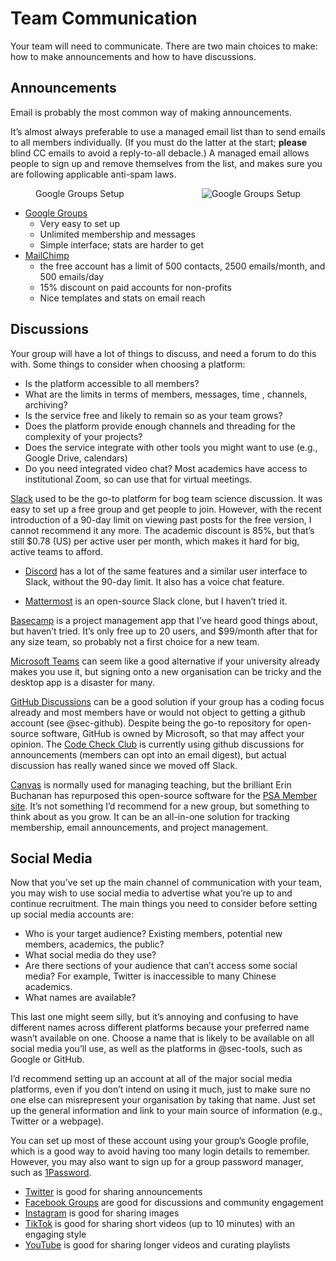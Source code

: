 # Team Communication {#sec-communication}

Your team will need to communicate. There are two main choices to make: how to make announcements and how to have discussions.

## Announcements

Email is probably the most common way of making announcements.

It's almost always preferable to use a managed email list than to send emails to all members individually. (If you must do the latter at the start; **please** blind CC emails to avoid a reply-to-all debacle.) A managed email allows people to sign up and remove themselves from the list, and makes sure you are following applicable anti-spam laws.

![Google Groups Setup](images/google-groups-setup.png){fig-alt="Google groups setup showing options for who can join the group: Only invited users, Anyone can ask, Anyone can join" style="float:right; max-width: 50%; margin-left: 1em;"}

* [Google Groups](https://groups.google.com)
  - Very easy to set up 
  - Unlimited membership and messages
  - Simple interface; stats are harder to get
* [MailChimp](https://mailchimp.com/en-gb/pricing/marketing/)
  - the free account has a limit of 500 contacts, 2500 emails/month, and 500 emails/day
  - 15% discount on paid accounts for non-profits
  - Nice templates and stats on email reach

## Discussions

Your group will have a lot of things to discuss, and need a forum to do this with. Some things to consider when choosing a platform:

* Is the platform accessible to all members?
* What are the limits in terms of members, messages, time , channels, archiving?
* Is the service free and likely to remain so as your team grows?
* Does the platform provide enough channels and threading for the complexity of your projects?
* Does the service integrate with other tools you might want to use (e.g., Google Drive, calendars)
* Do you need integrated video chat? Most academics have access to institutional Zoom, so can use that for virtual meetings.

[Slack](https://slack.com) used to be the go-to platform for bog team science discussion. It was easy to set up a free group and get people to join. However, with the recent introduction of a 90-day limit on viewing past posts for the free version, I cannot recommend it any more. The academic discount is 85%, but that's still $0.78 (US) per active user per month, which makes it hard for big, active teams to afford.

* [Discord](https://discord.com/) has a lot of the same features and a similar user interface to Slack, without the 90-day limit. It also has a voice chat feature.

* [Mattermost](https://mattermost.com/) is an open-source Slack clone, but I haven't tried it.

[Basecamp](https://basecamp.com/) is a project management app that I've heard good things about, but haven't tried. It's only free up to 20 users, and $99/month after that for any size team, so probably not a first choice for a new team.

[Microsoft Teams](https://www.microsoft.com/en-us/microsoft-teams/free) can seem like a good alternative if your university already makes you use it, but signing onto a new organisation can be tricky and the desktop app is a disaster for many.

[GitHub Discussions](https://docs.github.com/en/discussions/quickstart) can be a good solution if your group has a coding focus already and most members have or would not object to getting a github account (see @sec-github). Despite being the go-to repository for open-source software, GitHub is owned by Microsoft, so that may affect your opinion. The [Code Check Club](https://github.com/orgs/code-check-club/discussions) is currently using github discussions for announcements (members can opt into an email digest), but actual discussion has really waned since we moved off Slack.

[Canvas](https://www.instructure.com/canvas) is normally used for managing teaching, but the brilliant Erin Buchanan has repurposed this open-source software for the [PSA Member site](https://canvas.psysciacc.org/). It's not something I'd recommend for a new group, but something to think about as you grow. It can be an all-in-one solution for tracking membership, email announcements, and project management. 

## Social Media {#sec-socialmedia}

Now that you've set up the main channel of communication with your team, you may wish to use social media to advertise what you're up to and continue recruitment. The main things you need to consider before setting up social media accounts are:

* Who is your target audience? Existing members, potential new members, academics, the public?
* What social media do they use? 
* Are there sections of your audience that can't access some social media? For example, Twitter is inaccessible to many Chinese academics.
* What names are available?

This last one might seem silly, but it's annoying and confusing to have different names across different platforms because your preferred name wasn't available on one. Choose a name that is likely to be available on all social media you'll use, as well as the platforms in @sec-tools, such as Google or GitHub.

I'd recommend setting up an account at all of the major social media platforms, even if you don't intend on using it much, just to make sure no one else can misrepresent your organisation by taking that name. Just set up the general information and link to your main source of information (e.g., Twitter or a webpage).

You can set up most of these account using your group's Google profile, which is a good way to avoid having too many login details to remember. However, you may also want to sign up for a group password manager, such as [1Password](https://1password.com/).

* [Twitter](https://help.twitter.com/en/using-twitter/create-twitter-account) is good for sharing announcements
* [Facebook Groups](https://www.facebook.com/help/167970719931213) are good for discussions and community engagement
* [Instagram](https://help.instagram.com/182492381886913/) is good for sharing images
* [TikTok](https://www.tiktok.com/signup) is good for sharing short videos (up to 10 minutes) with an engaging style
* [YouTube](https://support.google.com/youtube/answer/161805) is good for sharing longer videos and curating playlists





